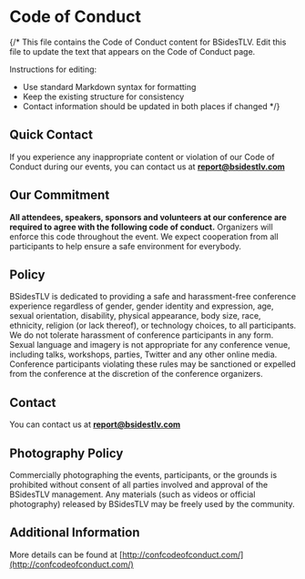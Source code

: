 # Code of Conduct

{/*
This file contains the Code of Conduct content for BSidesTLV.
Edit this file to update the text that appears on the Code of Conduct page.

Instructions for editing:

- Use standard Markdown syntax for formatting
- Keep the existing structure for consistency
- Contact information should be updated in both places if changed
*/}

## Quick Contact

If you experience any inappropriate content or violation of our Code of Conduct during our events, you can contact us at **report@bsidestlv.com**

## Our Commitment

**All attendees, speakers, sponsors and volunteers at our conference are required to agree with the following code of conduct.** Organizers will enforce this code throughout the event. We expect cooperation from all participants to help ensure a safe environment for everybody.

## Policy

BSidesTLV is dedicated to providing a safe and harassment-free conference experience regardless of gender, gender identity and expression, age, sexual orientation, disability, physical appearance, body size, race, ethnicity, religion (or lack thereof), or technology choices, to all participants. We do not tolerate harassment of conference participants in any form. Sexual language and imagery is not appropriate for any conference venue, including talks, workshops, parties, Twitter and any other online media. Conference participants violating these rules may be sanctioned or expelled from the conference at the discretion of the conference organizers.

## Contact

You can contact us at **report@bsidestlv.com**

## Photography Policy

Commercially photographing the events, participants, or the grounds is prohibited without consent of all parties involved and approval of the BSidesTLV management. Any materials (such as videos or official photography) released by BSidesTLV may be freely used by the community.

## Additional Information

More details can be found at [http://confcodeofconduct.com/](http://confcodeofconduct.com/)
